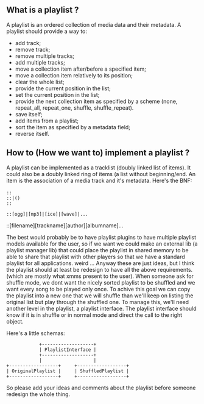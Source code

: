 == What is a playlist ? ==
A playlist is an ordered collection of media data and their metadata.
A playlist should provide a way to:
* add track;
* remove track;
* remove multiple tracks;
* add multiple tracks;
* move a collection item after/before a specified item;
* move a collection item relatively to its position;
* clear the whole list;
* provide the current position in the list;
* set the current position in the list;
* provide the next collection item as specified by a scheme (none, repeat_all, repeat_one, shuffle, shuffle_repeat).
* save itself;
* add items from a playlist;
* sort the item as specified by a metadata field;
* reverse itself.

== How to (How we want to) implement a playlist ? ==
A playlist can be implemented as a tracklist (doubly linked list of items).
It could also be a doubly linked ring of items (a list without beginning/end.
An item is the association of a media track and it's metadata.
Here's the BNF:

 <trackring>::<playlist><item><playlist>
 <tracklist>::<playlist><item><playlist>|()
 <item>::<media track><meta data>
 <media track>::[ogg]|[mp3]|[ice]|[wave]|...
 <meta data>::[filename][trackname][author][albumname]...

The best would probably be to have playlist plugins to have multiple playlist models
available for the user, so if we want we could make an external lib (a playlist manager lib)
that could place the playlist in shared memory to be able to share that playlist with
other players so that we have a standard playlist for all applications. weird ...
Anyway these are just ideas, but I think the playlist should at least be redesign to have all
the above requirements. (which are mostly what xmms present to the user).
When someone ask for shuffle mode, we dont want the nicely sorted playlist to be shuffled and
we want every song to be played only once. To achive this goal we can copy the playlist into a
new one that we will shuffle than we'll keep on listing the original list but play through the
shuffled one. To manage this, we'll need another level in the playlist, a playlist interface.
The playlist interface should know if it is in shuffle or in normal mode and direct the call
to the right object.

Here's a little schemas:

             +-------------------+
             | PlaylistInterface |
             +-------------------+
             |                   |
 +------------------+     +------------------+
 | OriginalPlaylist |     | ShuffledPlaylist |
 +------------------+     +------------------+

So please add your ideas and comments about the playlist before someone redesign the whole thing.